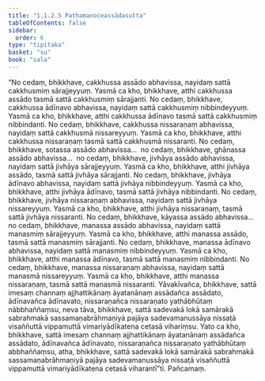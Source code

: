 ```yaml
---
title: "1.1.2.5 Paṭhamanoceassādasutta"
tableOfContents: false
sidebar:
  order: 6
type: "tipitaka"
basket: "su"
book: "sala"
---
```



<DynamicBreadcrumb />

<Division number="17" book="sala">

<Paragraph number="42" book="sala">
“No cedaṃ, bhikkhave, cakkhussa assādo abhavissa, nayidaṃ sattā cakkhusmiṃ sārajjeyyuṃ. Yasmā ca kho, bhikkhave, atthi cakkhussa assādo tasmā sattā cakkhusmiṃ sārajjanti. No cedaṃ, bhikkhave, cakkhussa ādīnavo abhavissa, nayidaṃ sattā cakkhusmiṃ nibbindeyyuṃ. Yasmā ca kho, bhikkhave, atthi cakkhussa ādīnavo tasmā sattā cakkhusmiṃ nibbindanti. No cedaṃ, bhikkhave, cakkhussa nissaraṇaṃ abhavissa, nayidaṃ sattā cakkhusmā nissareyyuṃ. Yasmā ca kho, bhikkhave, atthi cakkhussa nissaraṇaṃ tasmā sattā cakkhusmā nissaranti. No cedaṃ, bhikkhave, sotassa assādo abhavissa…  no cedaṃ, bhikkhave, ghānassa assādo abhavissa…  no cedaṃ, bhikkhave, jivhāya assādo abhavissa, nayidaṃ sattā jivhāya sārajjeyyuṃ. Yasmā ca kho, bhikkhave, atthi jivhāya assādo, tasmā sattā jivhāya sārajjanti. No cedaṃ, bhikkhave, jivhāya ādīnavo abhavissa, nayidaṃ sattā jivhāya nibbindeyyuṃ. Yasmā ca kho, bhikkhave, atthi jivhāya ādīnavo, tasmā sattā jivhāya nibbindanti. No cedaṃ, bhikkhave, jivhāya nissaraṇaṃ abhavissa, nayidaṃ sattā jivhāya nissareyyuṃ. Yasmā ca kho, bhikkhave, atthi jivhāya nissaraṇaṃ, tasmā sattā jivhāya nissaranti. No cedaṃ, bhikkhave, kāyassa assādo abhavissa…  no cedaṃ, bhikkhave, manassa assādo abhavissa, nayidaṃ sattā manasmiṃ sārajjeyyuṃ. Yasmā ca kho, bhikkhave, atthi manassa assādo, tasmā sattā manasmiṃ sārajjanti. No cedaṃ, bhikkhave, manassa ādīnavo abhavissa, nayidaṃ sattā manasmiṃ nibbindeyyuṃ. Yasmā ca kho, bhikkhave, atthi manassa ādīnavo, tasmā sattā manasmiṃ nibbindanti. No cedaṃ, bhikkhave, manassa nissaraṇaṃ abhavissa, nayidaṃ sattā manasmā nissareyyuṃ. Yasmā ca kho, bhikkhave, atthi manassa nissaraṇaṃ, tasmā sattā manasmā nissaranti.
</Paragraph>

<Paragraph number="43" book="sala">
Yāvakīvañca, bhikkhave, sattā imesaṃ channaṃ ajjhattikānaṃ āyatanānaṃ assādañca assādato, ādīnavañca ādīnavato, nissaraṇañca nissaraṇato yathābhūtaṃ nābbhaññaṃsu, neva tāva, bhikkhave, sattā sadevakā lokā samārakā sabrahmakā sassamaṇabrāhmaṇiyā pajāya sadevamanussāya nissaṭā visaññuttā vippamuttā vimariyādīkatena cetasā vihariṃsu. Yato ca kho, bhikkhave, sattā imesaṃ channaṃ ajjhattikānaṃ āyatanānaṃ assādañca assādato, ādīnavañca ādīnavato, nissaraṇañca nissaraṇato yathābhūtaṃ abbhaññaṃsu, atha, bhikkhave, sattā sadevakā lokā samārakā sabrahmakā sassamaṇabrāhmaṇiyā pajāya sadevamanussāya nissaṭā visaññuttā vippamuttā vimariyādīkatena cetasā viharantī”ti.

</Paragraph>
</Division>

<Paragraph number="44" type="center" book="sala">
Pañcamaṃ.
</Paragraph>
